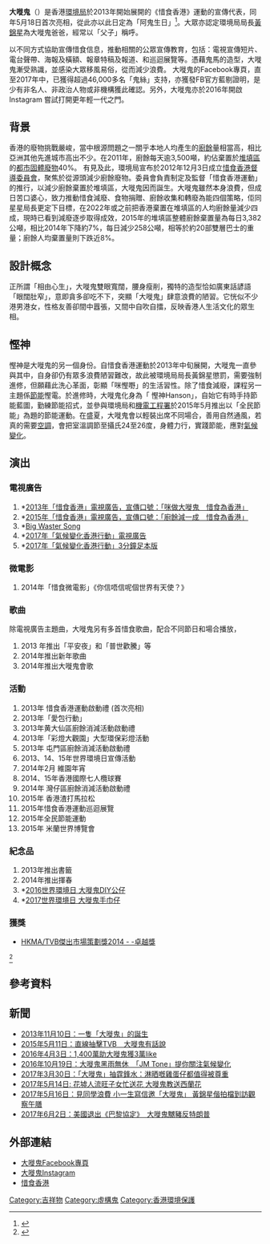 {{inappropriate tone|time=2016-07-02T06:26:08+00:00}}
'''大嘥鬼'''（{{lang-en|Big Waster}}）是香港[[環境局|環境局]]於2013年開始展開的《惜食香港》運動的宣傳代表，同年5月18日首次亮相，從此亦以此日定為「阿鬼生日」<ref>{{Cite web |url=http://www.info.gov.hk/gia/general/201305/18/P201305180661.htm |title=「惜食香港運動」今日啟動 |access-date=2017-06-22 |archive-date=2019-10-30 |archive-url=https://web.archive.org/web/20191030083858/https://www.info.gov.hk/gia/general/201305/18/P201305180661.htm |dead-url=no }}</ref>。大眾亦認定環境局局長[[黃錦星|黃錦星]]為大嘥鬼爸爸，經常以「父子」稱呼。

以不同方式協助宣傳惜食信息，推動相關的公眾宣傳教育，包括：電視宣傳短片、電台聲帶、海報及橫額、報章特稿及報道、和巡迴展覽等。憑藉鬼馬的造型，大嘥鬼漸受熟識，並感染大眾移風易俗，從而減少浪費。 大嘥鬼的Facebook專頁，直至2017年中，已獲得超過46,000多名「鬼絲」支持，亦獲發FB官方藍剔證明，是少有非名人、非政治人物或非機構獲此確認。另外，大嘥鬼亦於2016年開啟Instagram 嘗試打開更年輕一代之門。

== 背景 ==
香港的廢物挑戰嚴峻，當中根源問題之一關乎本地人均產生的[[廚餘|廚餘]]量相當高，相比亞洲其他先進城市高出不少。在2011年，廚餘每天逾3,500噸，約佔棄置於[[堆填區|堆填區]]的[[都市固體廢物|都市固體廢物]]40%。 有見及此，環境局宣布於2012年12月3日成立[[惜食香港督導委員會|惜食香港督導委員會]]，聚焦於從源頭減少廚餘廢物。委員會負責制定及監督「惜食香港運動」的推行，以減少廚餘棄置於堆填區，大嘥鬼因而誕生。大嘥鬼雖然本身浪費，但成日苦口婆心，致力推動惜食減廢、食物捐贈、廚餘收集和轉廢為能四個策略，佢同星星局長更定下目標，在2022年或之前把香港棄置在堆填區的人均廚餘量減少四成，現時已看到減廢逐步取得成效，2015年的堆填區整體廚餘棄置量為每日3,382公噸，相比2014年下降約7%，每日減少258公噸，相等於約20部雙層巴士的重量；廚餘人均棄置量則下跌近8%。

== 設計概念 ==
正所謂「相由心生」，大嘥鬼雙眼寬闊，腰身瘦削，獨特的造型恰如廣東話諺語「眼闊肚窄」，意即貪多卻吃不下，突顯「大嘥鬼」肆意浪費的陋習。它恍似不少港男港女，性格友善卻間中囂張，又間中自吹自擂，反映香港人生活文化的眾生相。

== 慳神 ==
慳神是大嘥鬼的另一個身份。自惜食香港運動於2013年中旬展開，大嘥鬼一直參與其中，自身卻仍有眾多浪費陋習難改，故此被環境局局長黃錦星懲罰，需要強制進修，但願藉此洗心革面，彰顯「咪慳嘢」的生活習性。除了惜食減廢，課程另一主題係[[節能|節能]]慳電。於進修時，大嘥鬼化身為「 慳神Hanson」，自始它有時手持節能藍圖，勤練節能招式，並參與環境局和[[機電工程署|機電工程署]]於2015年5月推出以「全民節能」為題的節能運動。在盛夏，大嘥鬼會以輕裝出席不同場合，善用自然通風，若真的需要[[空調|空調]]，會把室溫調節至攝氏24至26度，身體力行，實踐節能，應對[[氣候變化|氣候變化]]。

==演出==
===電視廣告===
# *[https://www.youtube.com/watch?v=AhbMywiyRL0 2013年「惜食香港」電視廣告，宣傳口號：「咪做大嘥鬼　惜食為香港」] {{Wayback|url=https://www.youtube.com/watch?v=AhbMywiyRL0 |date=20220414211725 }}
# *[https://www.facebook.com/bigwaster.hk/videos/986642411347719/ 2015年「惜食香港」電視廣告，宣傳口號：「廚餘減一成　惜食為香港」]
# *[https://www.facebook.com/bigwaster.hk/videos/1256147077730583/ Big Waster Song]
# *[https://www.facebook.com/pg/bigwaster.hk/videos/?ref=page_internal 2017年「氣候變化香港行動」電視廣告]
# *[https://www.facebook.com/bigwaster.hk/videos/1574972579181363/ 2017年「氣候變化香港行動」3分鐘足本版]

===微電影===
# 2014年「惜食微電影」《你信唔信呢個世界有天使？》

===歌曲===
除電視廣告主題曲，大嘥鬼另有多首惜食歌曲，配合不同節日和場合播放，
# 2013 年推出「平安夜」和「普世歡騰」等
# 2014年推出新年歌曲
# 2014年推出大嘥鬼會歌

===活動===
# 2013年 惜食香港運動啟動禮 (首次亮相)
# 2013年「愛包行動」
# 2013年黄大仙區廚餘消減活動啟動禮
# 2013年「彩燈大觀園」大型環保彩燈活動
# 2013年 屯門區廚餘消減活動啟動禮
# 2013、14、15年世界環境日宣傳活動
# 2014年2月 維園年宵
# 2014、15年香港國際七人欖球賽
# 2014年 灣仔區廚餘消減活動啟動禮
# 2015年 香港渣打馬拉松
# 2015年惜食香港運動巡迴展覽
# 2015年全民節能運動
# 2015年 米蘭世界博覽會

===紀念品===
# 2013年推出書籤
# 2014年推出揮春
# *[https://www.facebook.com/bigwaster.hk/photos/a.1311914488820508.1073741851.862368870441741/1314966705181953/?type=3&theater 2016世界環境日 大嘥鬼DIY公仔]
# *[https://www.facebook.com/bigwaster.hk/photos/a.877633278915300.1073741835.862368870441741/1766333540045265/?type=3&theater 2017世界環境日 大嘥鬼手巾仔]

===獲獎===
* [http://www.news.gov.hk/tc/categories/environment/html/2014/10/20141024_223450.shtml HKMA/TVB傑出市場策劃獎2014 - -卓越獎] {{Wayback|url=http://www.news.gov.hk/tc/categories/environment/html/2014/10/20141024_223450.shtml |date=20200216202808 }}
<ref>{{Cite web |url=https://www.hkma.org.hk/news_view.asp?news_no=20141027001&ver_type=BG |title=評判團評語：『這個高成效的市場推廣計劃極具心思，透過獨特的推廣策略，就減少食物浪費的課題在社會造成深遠的正面影響。這計劃所達到的教育意義和實際利益實在值得嘉許。』 |access-date=2017-06-22 |archive-date=2015-04-18 |archive-url=https://web.archive.org/web/20150418204132/http://hkma.org.hk/news_view.asp?news_no=20141027001&ver_type=BG |dead-url=no }}</ref>

== 參考資料 ==
<references />

==新聞==
* [http://www.news.gov.hk/tc/categories/environment/html/2013/11/20131108_135340.shtml 2013年11月10日：一隻「大嘥鬼」的誕生] {{Wayback|url=http://www.news.gov.hk/tc/categories/environment/html/2013/11/20131108_135340.shtml |date=20200218145752 }}
* [http://hk.apple.nextmedia.com/supplement/special/art/20150511/19140723 2015年5月11日：直線抽擊TVB　大嘥鬼有話說] {{Wayback|url=http://hk.apple.nextmedia.com/supplement/special/art/20150511/19140723 |date=20161029090818 }}
* [http://hk.apple.nextmedia.com/news/art/20160403/19555943 2016年4月3日：1,400萬助大嘥鬼獲3萬like] {{Wayback|url=http://hk.apple.nextmedia.com/news/art/20160403/19555943 |date=20160817063719 }}
* [https://www.hk01.com/%E6%B8%AF%E8%81%9E/49422/%E5%A4%A7%E5%98%A5%E9%AC%BC%E9%BB%91%E9%9B%A8%E7%84%A1%E4%BC%91-JM-Tone-%E6%8F%90%E4%BD%A0%E9%97%9C%E6%B3%A8%E6%B0%A3%E5%80%99%E8%AE%8A%E5%8C%96 2016年10月19日：大嘥鬼黑雨無休　「JM Tone」提你關注氣候變化]
* [https://news.mingpao.com/ins/instantnews/web_tc/article/20170330/s00001/1490878229180 2017年3月30日：「大嘥鬼」抽霆鋒水：淋晒嘅雞蛋仔都值得被尊重] {{Wayback|url=https://news.mingpao.com/ins/instantnews/web_tc/article/20170330/s00001/1490878229180 |date=20170401173106 }}
* [https://topick.hket.com/article/1810019/%E8%8A%B1%E5%A2%9F%E4%BA%BA%E6%B5%81%E6%97%BA%E5%AD%90%E5%A5%B3%E5%BF%99%E9%80%81%E8%8A%B1%20%E5%A4%A7%E5%98%A5%E9%AC%BC%E6%95%99%E9%80%81%E8%A5%BF%E8%98%AD%E8%8A%B1%EF%BC%88%E5%A4%9A%E5%9C%96%EF%BC%89 2017年5月14日: 花墟人流旺子女忙送花 大嘥鬼教送西蘭花] {{Wayback|url=https://topick.hket.com/article/1810019/%E8%8A%B1%E5%A2%9F%E4%BA%BA%E6%B5%81%E6%97%BA%E5%AD%90%E5%A5%B3%E5%BF%99%E9%80%81%E8%8A%B1%20%E5%A4%A7%E5%98%A5%E9%AC%BC%E6%95%99%E9%80%81%E8%A5%BF%E8%98%AD%E8%8A%B1%EF%BC%88%E5%A4%9A%E5%9C%96%EF%BC%89 |date=20170516195617 }}
* [https://news.mingpao.com/pns/dailynews/web_tc/article/20170516/s00011/1494871681951 2017年5月16日：見同學浪費 小一生寫信邀「大嘥鬼」 黃錦星偕拍檔到訪觀察午膳]
* [https://news.mingpao.com/ins/instantnews/web_tc/article/20170602/s00001/1496408019072  2017年6月2日：美國退出《巴黎協定》　大嘥鬼嬲豬反特朗普]

== 外部連結 ==
* [https://www.facebook.com/bigwaster.hk 大嘥鬼Facebook專頁] {{Wayback|url=https://www.facebook.com/bigwaster.hk |date=20220119214036 }}
* [https://www.instagram.com/big_waster_hk/ 大嘥鬼Instagram] {{Wayback|url=https://www.instagram.com/big_waster_hk/ |date=20200813015018 }}
* [http://www.foodwisehk.gov.hk/ 惜食香港] {{Wayback|url=http://www.foodwisehk.gov.hk/ |date=20190621054516 }}

[[Category:吉祥物|Category:吉祥物]]
[[Category:虛構鬼|Category:虛構鬼]]
[[Category:香港環境保護|Category:香港環境保護]]